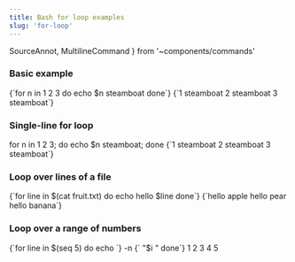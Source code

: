 ```yaml
---
title: Bash for loop examples
slug: 'for-loop'
---
```

  SourceAnnot, MultilineCommand
} from '~components/commands'

### Basic example

<CommandSession>
<MultilineCommand>{`for n in 1 2 3
do
    echo $n steamboat
done`}
</MultilineCommand>
<CommandOutput
>{`1 steamboat
2 steamboat
3 steamboat`}
</CommandOutput>
</CommandSession>

### Single-line for loop

<CommandSession>
<Command>for n in 1 2 3; do echo $n steamboat; done
</Command>
<CommandOutput
>{`1 steamboat
2 steamboat
3 steamboat`}
</CommandOutput>
</CommandSession>

### Loop over lines of a file

<CommandSession>
<MultilineCommand
>{`for line in $(cat fruit.txt)
do
    echo hello $line
done`}
</MultilineCommand>
<CommandOutput>
{`hello apple
hello pear
hello banana`}
</CommandOutput>
</CommandSession>

### Loop over a range of numbers

<CommandSession>
<MultilineCommand>
{`for line in $(seq 5)
do
    echo `}
<Flag
  short='n'
  gloss='do not output the trailing newline'
  >-n</Flag>
{` "$i "
done`}
</MultilineCommand>
<CommandOutput>
1 2 3 4 5
</CommandOutput>
</CommandSession>
